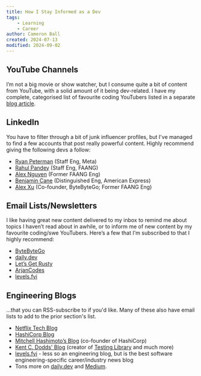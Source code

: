 ```yaml
---
title: How I Stay Informed as a Dev
tags:
    - Learning
    - Career
author: Cameron Ball
created: 2024-07-13
modified: 2024-09-02
---
```


## YouTube Channels

I’m not a big movie or show watcher, but I consume quite a bit of content from YouTube, with a solid amount of it being dev-related. I have my complete, categorised list of favourite coding YouTubers listed in a separate [blog article](https://blog.camball.io/favourite-coding-youtubers).

## LinkedIn

You have to filter through a bit of junk influencer profiles, but I've managed to find a few accounts that post really powerful content. Highly recommend giving the following devs a follow:

- [Ryan Peterman](https://www.linkedin.com/in/ryanlpeterman/) (Staff Eng, Meta)
- [Rahul Pandey](https://www.linkedin.com/in/rpandey1234/) (Staff Eng, FAANG)
- [Alex Nguyen](https://www.linkedin.com/in/alexcancode/) (Former FAANG Eng)
- [Benjamin Cane](https://www.linkedin.com/in/bencane/) (Distinguished Eng, American Express)
- [Alex Xu](https://www.linkedin.com/in/alexxubyte/) (Co-founder, ByteByteGo; Former FAANG Eng)

## Email Lists/Newsletters

I like having great new content delivered to my inbox to remind me about topics I haven’t read about in awhile, or to inform me of new content by my favourite coding/swe YouTubers. Here’s a few that I'm subscribed to that I highly recommend:

- [ByteByteGo](https://blog.bytebytego.com/)
- [daily.dev](https://daily.dev)
- [Let’s Get Rusty](https://letsgetrusty.com)
- [ArjanCodes](https://arjancodes.com)
- [levels.fyi](https://www.levels.fyi/blog/)

## Engineering Blogs

...that you can RSS-subscribe to if you'd like. Many of these also have email lists to add to the prior section's list.

- [Netflix Tech Blog](https://netflixtechblog.com)
- [HashiCorp Blog](https://www.hashicorp.com/blog)
- [Mitchell Hashimoto’s Blog](https://mitchellh.com/writing) (co-founder of HashiCorp)
- [Kent C. Dodds' Blog](https://kentcdodds.com/blog) (creator of [Testing Library](https://testing-library.com) and much more)
- [levels.fyi](https://www.levels.fyi/blog/) - less so an engineering blog, but is the best software engineering-specific career/industry news blog
- Tons more on [daily.dev](https://daily.dev) and [Medium](https://medium.com).
